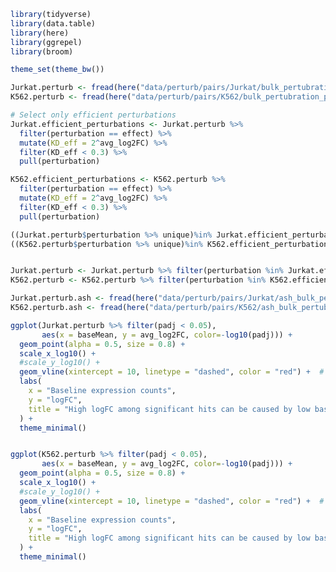 ```r
library(tidyverse)
library(data.table)
library(here)
library(ggrepel)
library(broom)

theme_set(theme_bw())
```

```r
Jurkat.perturb <- fread(here("data/perturb/pairs/Jurkat/bulk_pertubration_pairs.csv"))
K562.perturb <- fread(here("data/perturb/pairs/K562/bulk_pertubration_pairs.csv"))

# Select only efficient perturbations
Jurkat.efficient_perturbations <- Jurkat.perturb %>%
  filter(perturbation == effect) %>%
  mutate(KD_eff = 2^avg_log2FC) %>%
  filter(KD_eff < 0.3) %>%
  pull(perturbation)

K562.efficient_perturbations <- K562.perturb %>%
  filter(perturbation == effect) %>%
  mutate(KD_eff = 2^avg_log2FC) %>%
  filter(KD_eff < 0.3) %>%
  pull(perturbation)

((Jurkat.perturb$perturbation %>% unique)%in% Jurkat.efficient_perturbations) %>% table %>% prop.table
((K562.perturb$perturbation %>% unique)%in% K562.efficient_perturbations) %>% table %>% prop.table


Jurkat.perturb <- Jurkat.perturb %>% filter(perturbation %in% Jurkat.efficient_perturbations)
K562.perturb <- K562.perturb %>% filter(perturbation %in% K562.efficient_perturbations)

Jurkat.perturb.ash <- fread(here("data/perturb/pairs/Jurkat/ash_bulk_pertubration_pairs_eff.csv"))
K562.perturb.ash <- fread(here("data/perturb/pairs/K562/ash_bulk_pertubration_pairs_eff.csv"))

```

```r
ggplot(Jurkat.perturb %>% filter(padj < 0.05), 
       aes(x = baseMean, y = avg_log2FC, color=-log10(padj))) +
  geom_point(alpha = 0.5, size = 0.8) +
  scale_x_log10() +
  #scale_y_log10() +
  geom_vline(xintercept = 10, linetype = "dashed", color = "red") +  # threshold for low baseMean
  labs(
    x = "Baseline expression counts",
    y = "logFC",
    title = "High logFC among significant hits can be caused by low baseline expression (adjusted p-value < 0.05)"
  ) +
  theme_minimal()


ggplot(K562.perturb %>% filter(padj < 0.05), 
       aes(x = baseMean, y = avg_log2FC, color=-log10(padj))) +
  geom_point(alpha = 0.5, size = 0.8) +
  scale_x_log10() +
  #scale_y_log10() +
  geom_vline(xintercept = 10, linetype = "dashed", color = "red") +  # threshold for low baseMean
  labs(
    x = "Baseline expression counts",
    y = "logFC",
    title = "High logFC among significant hits can be caused by low baseline expression (adjusted p-value < 0.05)"
  ) +
  theme_minimal()
```

